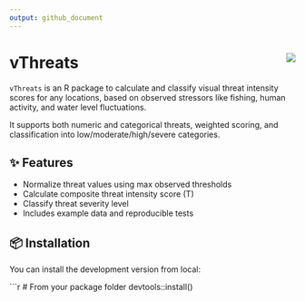 ```yaml
---
output: github_document
---
```


# vThreats <img src="https://img.shields.io/badge/status-developing-yellow" align="right" />

`vThreats` is an R package to calculate and classify visual threat intensity scores for any locations, based on observed stressors like fishing, human activity, and water level fluctuations.

It supports both numeric and categorical threats, weighted scoring, and classification into low/moderate/high/severe categories.

## ✨ Features

- Normalize threat values using max observed thresholds
- Calculate composite threat intensity score (T)
- Classify threat severity level
- Includes example data and reproducible tests

## 📦 Installation

You can install the development version from local:

```r
# From your package folder
devtools::install()
